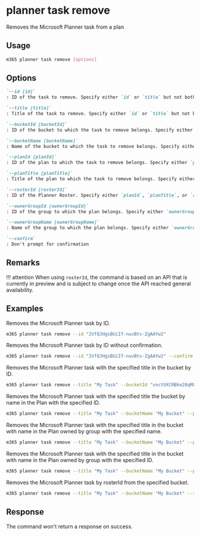 
# planner task remove

Removes the Microsoft Planner task from a plan

## Usage

```sh
m365 planner task remove [options]
```

## Options

```md definition-list
`--id [id]`
: ID of the task to remove. Specify either `id` or `title` but not both.

`--title [title]`
: Title of the task to remove. Specify either `id` or `title` but not both.

`--bucketId [bucketId]`
: ID of the bucket to which the task to remove belongs. Specify either `bucketId` or `bucketName` but not both.

`--bucketName [bucketName]`
: Name of the bucket to which the task to remove belongs. Specify either `bucketId` or `bucketName` but not both.

`--planId [planId]`
: ID of the plan to which the task to remove belongs. Specify either `planId`, `planTitle`, or `rosterId` when using `title`.

`--planTitle [planTitle]`
: Title of the plan to which the task to remove belongs. Specify either `planId`, `planTitle`, or `rosterId` when using `title`.

`--rosterId [rosterId]`
: ID of the Planner Roster. Specify either `planId`, `planTitle`, or `rosterId` when using `title`.

`--ownerGroupId [ownerGroupId]`
: ID of the group to which the plan belongs. Specify either `ownerGroupId` or `ownerGroupName` when using `planTitle`.

`--ownerGroupName [ownerGroupName]`
: Name of the group to which the plan belongs. Specify either `ownerGroupId` or `ownerGroupName` when using `planTitle`.

`--confirm`
: Don't prompt for confirmation
```

<Global />

## Remarks

!!! attention
    When using `rosterId`, the command is based on an API that is currently in preview and is subject to change once the API reached general availability.

## Examples

Removes the Microsoft Planner task by ID.

```sh
m365 planner task remove --id "2Vf8JHgsBUiIf-nuvBtv-ZgAAYw2"
```

Removes the Microsoft Planner task by ID without confirmation.

```sh
m365 planner task remove --id "2Vf8JHgsBUiIf-nuvBtv-ZgAAYw2" --confirm
```

Removes the Microsoft Planner task with the specified title in the bucket by ID.

```sh
m365 planner task remove --title "My Task" --bucketId "vncYUXCRBke28qMLB-d4xJcACtNz" 
```

Removes the Microsoft Planner task with the specified title the bucket by name in the Plan with the specified ID.

```sh
m365 planner task remove --title "My Task" --bucketName "My Bucket" --planId "oUHpnKBFekqfGE_PS6GGUZcAFY7b"
```

Removes the Microsoft Planner task with the specified title in the bucket with name in the Plan owned by group with the specified name.

```sh
m365 planner task remove --title "My Task" --bucketName "My Bucket" --planTitle "My Plan" --ownerGroupName "My Group"
```

Removes the Microsoft Planner task with the specified title in the bucket with name in the Plan owned by group with the specified ID.

```sh
m365 planner task remove --title "My Task" --bucketName "My Bucket" --planTitle "My Plan" --ownerGroupId "00000000-0000-0000-0000-000000000000"
```

Removes the Microsoft Planner task by rosterId from the specified bucket.

```sh
m365 planner task remove --title "My Task" --bucketName "My Bucket" --rosterId "DjL5xiKO10qut8LQgztpKskABWna"
```

## Response

The command won't return a response on success.
